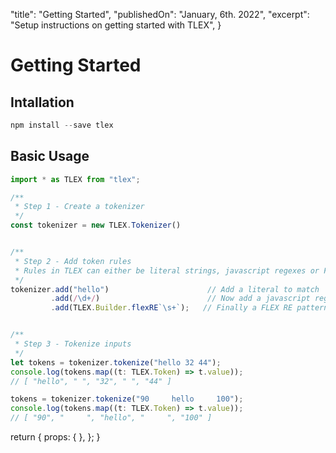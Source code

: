   "title": "Getting Started",
  "publishedOn": "January, 6th. 2022",
  "excerpt": "Setup instructions on getting started with TLEX",
}

# Getting Started

## Intallation

```ts
npm install --save tlex
```

## Basic Usage


```ts hello="world"
import * as TLEX from "tlex";

/**
 * Step 1 - Create a tokenizer
 */
const tokenizer = new TLEX.Tokenizer()


/**
 * Step 2 - Add token rules
 * Rules in TLEX can either be literal strings, javascript regexes or FLEX regexes:
 */
tokenizer.add("hello")                      // Add a literal to match
         .add(/\d+/)                        // Now add a javascript regex pattern
         .add(TLEX.Builder.flexRE`\s+`);   // Finally a FLEX RE pattern


/**
 * Step 3 - Tokenize inputs
 */
let tokens = tokenizer.tokenize("hello 32 44");
console.log(tokens.map((t: TLEX.Token) => t.value));
// [ "hello", " ", "32", " ", "44" ]

tokens = tokenizer.tokenize("90     hello     100");
console.log(tokens.map((t: TLEX.Token) => t.value));
// [ "90", "     ", "hello", "     ", "100" ]
```

  return {
    props: {
    },
  };
}
